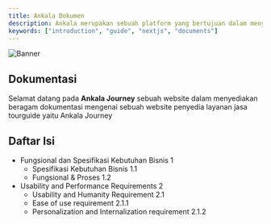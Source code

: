 ```yaml
---
title: Ankala Dokumen
description: Ankala merupakan sebuah platform yang bertujuan dalam menyediakan layanan jasa tourguide 
keywords: ["introduction", "guide", "nextjs", "documents"]
---
```


![Banner](/images/banner.png "Documents")

## Dokumentasi 

Selamat datang pada **Ankala Journey** sebuah website dalam menyediakan beragam dokumentasi mengenai sebuah website penyedia layanan jasa tourguide yaitu Ankala Journey

## Daftar Isi

- Fungsional dan Spesifikasi Kebutuhan Bisnis 1
  - Spesifikasi Kebutuhan Bisnis 1.1
  - Fungsional & Proses 1.2
- Usability and Performance Requirements 2
  - Usability and Humanity Requirement 2.1
  - Ease of use requirement 2.1.1
  - Personalization and Internalization requirement	2.1.2